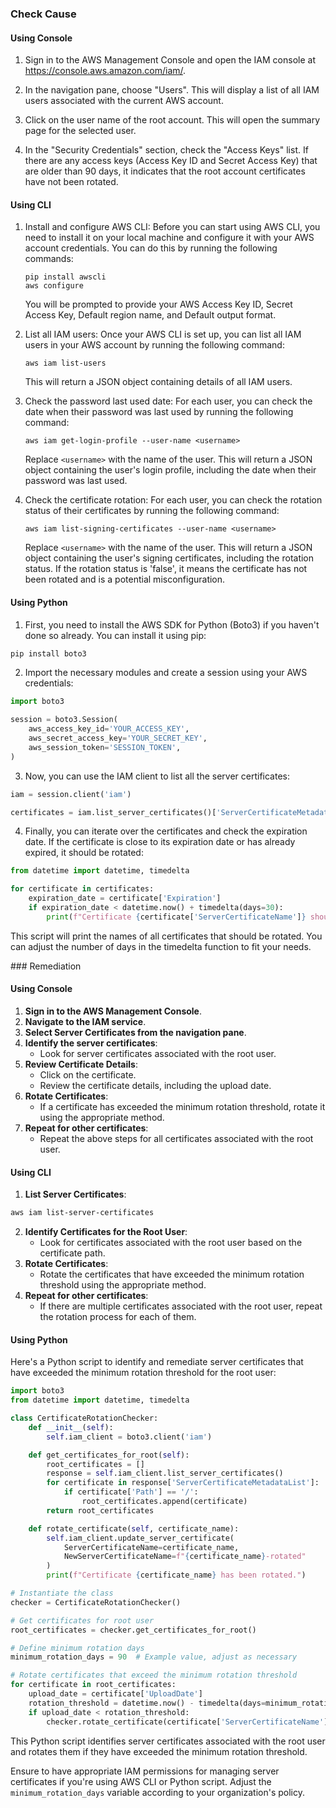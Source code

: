 

<Tabs><Tab title='Cause'>
### Check Cause

#### Using Console

1. Sign in to the AWS Management Console and open the IAM console at https://console.aws.amazon.com/iam/.

2. In the navigation pane, choose "Users". This will display a list of all IAM users associated with the current AWS account.

3. Click on the user name of the root account. This will open the summary page for the selected user.

4. In the "Security Credentials" section, check the "Access Keys" list. If there are any access keys (Access Key ID and Secret Access Key) that are older than 90 days, it indicates that the root account certificates have not been rotated.

#### Using CLI

1. Install and configure AWS CLI: Before you can start using AWS CLI, you need to install it on your local machine and configure it with your AWS account credentials. You can do this by running the following commands:

   ```
   pip install awscli
   aws configure
   ```

   You will be prompted to provide your AWS Access Key ID, Secret Access Key, Default region name, and Default output format.

2. List all IAM users: Once your AWS CLI is set up, you can list all IAM users in your AWS account by running the following command:

   ```
   aws iam list-users
   ```

   This will return a JSON object containing details of all IAM users.

3. Check the password last used date: For each user, you can check the date when their password was last used by running the following command:

   ```
   aws iam get-login-profile --user-name <username>
   ```

   Replace `<username>` with the name of the user. This will return a JSON object containing the user's login profile, including the date when their password was last used.

4. Check the certificate rotation: For each user, you can check the rotation status of their certificates by running the following command:

   ```
   aws iam list-signing-certificates --user-name <username>
   ```

   Replace `<username>` with the name of the user. This will return a JSON object containing the user's signing certificates, including the rotation status. If the rotation status is 'false', it means the certificate has not been rotated and is a potential misconfiguration.

#### Using Python

1. First, you need to install the AWS SDK for Python (Boto3) if you haven't done so already. You can install it using pip:

```python
pip install boto3
```

2. Import the necessary modules and create a session using your AWS credentials:

```python
import boto3

session = boto3.Session(
    aws_access_key_id='YOUR_ACCESS_KEY',
    aws_secret_access_key='YOUR_SECRET_KEY',
    aws_session_token='SESSION_TOKEN',
)
```

3. Now, you can use the IAM client to list all the server certificates:

```python
iam = session.client('iam')

certificates = iam.list_server_certificates()['ServerCertificateMetadataList']
```

4. Finally, you can iterate over the certificates and check the expiration date. If the certificate is close to its expiration date or has already expired, it should be rotated:

```python
from datetime import datetime, timedelta

for certificate in certificates:
    expiration_date = certificate['Expiration']
    if expiration_date < datetime.now() + timedelta(days=30):
        print(f"Certificate {certificate['ServerCertificateName']} should be rotated")
```

This script will print the names of all certificates that should be rotated. You can adjust the number of days in the timedelta function to fit your needs.

</Tab>

<Tab title='Remediation'>
### Remediation

#### Using Console

1. **Sign in to the AWS Management Console**.
2. **Navigate to the IAM service**.
3. **Select Server Certificates from the navigation pane**.
4. **Identify the server certificates**:
   - Look for server certificates associated with the root user.
5. **Review Certificate Details**:
   - Click on the certificate.
   - Review the certificate details, including the upload date.
6. **Rotate Certificates**:
   - If a certificate has exceeded the minimum rotation threshold, rotate it using the appropriate method.
7. **Repeat for other certificates**:
   - Repeat the above steps for all certificates associated with the root user.

#### Using CLI

1. **List Server Certificates**:
```bash
aws iam list-server-certificates
```
2. **Identify Certificates for the Root User**:
   - Look for certificates associated with the root user based on the certificate path.
3. **Rotate Certificates**:
   - Rotate the certificates that have exceeded the minimum rotation threshold using the appropriate method.
4. **Repeat for other certificates**:
   - If there are multiple certificates associated with the root user, repeat the rotation process for each of them.

#### Using Python

Here's a Python script to identify and remediate server certificates that have exceeded the minimum rotation threshold for the root user:

```python
import boto3
from datetime import datetime, timedelta

class CertificateRotationChecker:
    def __init__(self):
        self.iam_client = boto3.client('iam')

    def get_certificates_for_root(self):
        root_certificates = []
        response = self.iam_client.list_server_certificates()
        for certificate in response['ServerCertificateMetadataList']:
            if certificate['Path'] == '/':
                root_certificates.append(certificate)
        return root_certificates

    def rotate_certificate(self, certificate_name):
        self.iam_client.update_server_certificate(
            ServerCertificateName=certificate_name,
            NewServerCertificateName=f"{certificate_name}-rotated"
        )
        print(f"Certificate {certificate_name} has been rotated.")

# Instantiate the class
checker = CertificateRotationChecker()

# Get certificates for root user
root_certificates = checker.get_certificates_for_root()

# Define minimum rotation days
minimum_rotation_days = 90  # Example value, adjust as necessary

# Rotate certificates that exceed the minimum rotation threshold
for certificate in root_certificates:
    upload_date = certificate['UploadDate']
    rotation_threshold = datetime.now() - timedelta(days=minimum_rotation_days)
    if upload_date < rotation_threshold:
        checker.rotate_certificate(certificate['ServerCertificateName'])
```

This Python script identifies server certificates associated with the root user and rotates them if they have exceeded the minimum rotation threshold.

Ensure to have appropriate IAM permissions for managing server certificates if you're using AWS CLI or Python script. Adjust the `minimum_rotation_days` variable according to your organization's policy.
</Tab>
</Tabs>